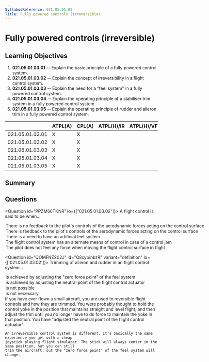```yaml
---
SyllabusReference: 021.05.01.03
Title: Fully powered controls (irreversible)
---
```


# Fully powered controls (irreversible)

## Learning Objectives

1.  **021.05.01.03.01** -- Explain the basic principle of a fully powered control
    system.
2.  **021.05.01.03.02** -- Explain the concept of irreversibility in a flight
    control system.
3.  **021.05.01.03.03** -- Explain the need for a "feel system" in a fully
    powered control system.
4.  **021.05.01.03.04** -- Explain the operating principle of a stabiliser trim
    system in a fully powered control system.
5.  **021.05.01.03.05** -- Explain the operating principle of rudder and aileron
    trim in a fully powered control system.

|                 | ATPL(A) | CPL(A) | ATPL(H)/IR | ATPL(H)/VFR | CPL(H) | IR | CBIR(A) |
| --------------- | ------- | ------ | ---------- | ----------- | ------ | -- | ------- |
| 021.05.01.03.01 | X       | X      |            |             |        |    |         |
| 021.05.01.03.02 | X       | X      |            |             |        |    |         |
| 021.05.01.03.03 | X       | X      |            |             |        |    |         |
| 021.05.01.03.04 | X       | X      |            |             |        |    |         |
| 021.05.01.03.05 | X       | X      |            |             |        |    |         |

## Summary

## Questions

<Question id="PPZM66TKNR" lo={["021.05.01.03.02"]}>
  <Text variant="oneCorrect">
    A flight control is said to be <Subject /> when...
  </Text>

  <Option subject={[["irreversible"]]}>
    There is no feedback to the pilot's controls of the aerodynamic forces
    acting on the control surface
  </Option>

  <Option subject={[["reversible"]]}>
    There is feedback to the pilot's controls of the aerodynamic forces acting
    on the control surface
  </Option>

  <Option>There is a need to have an artificial feel system</Option>

  <Option>
    The flight control system has an alternate means of control in case of a
    control jam
  </Option>

  <Option>
    The pilot does not feel any force when moving the flight control surface in
    flight
  </Option>
</Question>

<Question id="QOMFNZ202J" id="Q8cypinbzR" variant="definition" lo={['021.05.01.03.02']}>
  <Text variant="oneCorrect">Trimming of aileron and rudder in an <Subject /> flight control system...</Text>
  <Option id="Q8cypinbzR-1" subject={[["irreversible"]]}>is achieved by adjusting the "zero force point" of the feel system</Option>
  <Option id="Q8cypinbzR-3" subject={[["reversible"]]}>is achieved by adjusting the neutral point of the flight control actuator</Option>
  <Option id="Q8cypinbzR-4">is not possible</Option>
  <Option id="Q8cypinbzR-5">is not necessary</Option>

  <Explanation>
    If you have ever flown a small aircraft, you are used to reversible flight controls and how they
    are trimmed. You were probably thought to hold the control yoke in the position that maintains
    straight and level flight, and then adjust the trim until you no longer have to do force to maintain
    the yoke in that position. You have "adjusted the neutral point of the flight control actuator".

    An irreversible control system is different. It's basically the same experience you get with a cheap
    joystick playing flight simulator. The stick will always center in the same position, but you can still
    trim the aircraft, but the "zero force point" of the feel system will change.
  </Explanation>
</Question>
